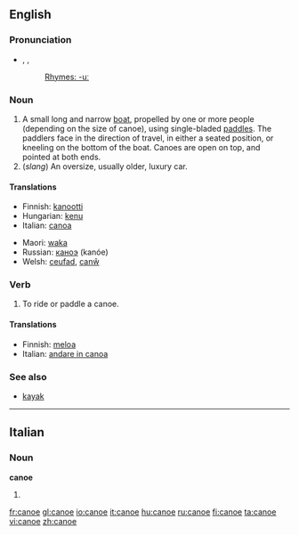{{wikipedia}}
==English==

===Pronunciation===
*{{AHD|kə-no͞o'}}, {{IPA|/kəˈnuː/}}, {{SAMPA|/k@"nu:/}}
*: [[Rhymes:English:-uː|Rhymes: -uː]]

===Noun===
{{en-noun}}

# A small long and narrow [[boat]], propelled by one or more people (depending on the size of canoe), using single-bladed [[paddle]]s. The paddlers face in the direction of travel, in either a seated position, or kneeling on the bottom of the boat. Canoes are open on top, and pointed at both ends.
# (''slang'') An oversize, usually older, luxury car.

====Translations====
{{top}}
*Finnish: [[kanootti]]
*Hungarian: [[kenu]]
*Italian: [[canoa]] {{f}}
{{mid}}
*Maori: [[waka]]
*Russian: [[каноэ]] (kanóe) {{n}}
*Welsh: [[ceufad]], [[canŵ]]
{{bottom}}

===Verb===
{{en-verb|canoe|d}}

# To ride or paddle a canoe.

====Translations====
{{top}}
*Finnish: [[meloa]]
*Italian: [[andare in canoa]]
{{mid}}
{{bottom}}

===See also===
*[[kayak]]

----

==Italian==

===Noun===
'''canoe'''

# {{plural of|[[canoa]]}}

[[fr:canoe]]
[[gl:canoe]]
[[io:canoe]]
[[it:canoe]]
[[hu:canoe]]
[[ru:canoe]]
[[fi:canoe]]
[[ta:canoe]]
[[vi:canoe]]
[[zh:canoe]]